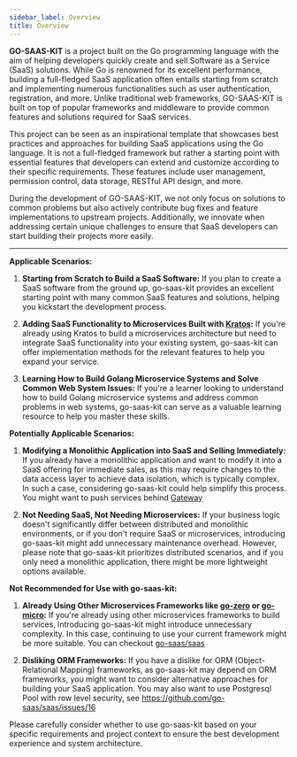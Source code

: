 ```yaml
---
sidebar_label: Overview
title: Overview
---
```


**GO-SAAS-KIT** is a project built on the Go programming language with the aim of helping developers quickly create and sell Software as a Service (SaaS) solutions. While Go is renowned for its excellent performance, building a full-fledged SaaS application often entails starting from scratch and implementing numerous functionalities such as user authentication, registration, and more. Unlike traditional web frameworks, GO-SAAS-KIT is built on top of popular frameworks and middleware to provide common features and solutions required for SaaS services.

This project can be seen as an inspirational template that showcases best practices and approaches for building SaaS applications using the Go language. It is not a full-fledged framework but rather a starting point with essential features that developers can extend and customize according to their specific requirements. These features include user management, permission control, data storage, RESTful API design, and more.

During the development of GO-SAAS-KIT, we not only focus on solutions to common problems but also actively contribute bug fixes and feature implementations to upstream projects. Additionally, we innovate when addressing certain unique challenges to ensure that SaaS developers can start building their projects more easily.

---

**Applicable Scenarios:**

1. **Starting from Scratch to Build a SaaS Software:** If you plan to create a SaaS software from the ground up, go-saas-kit provides an excellent starting point with many common SaaS features and solutions, helping you kickstart the development process.

2. **Adding SaaS Functionality to Microservices Built with [Kratos](https://github.com/go-kratos/kratos):** If you're already using Kratos to build a microservices architecture but need to integrate SaaS functionality into your existing system, go-saas-kit can offer implementation methods for the relevant features to help you expand your service.

3. **Learning How to Build Golang Microservice Systems and Solve Common Web System Issues:** If you're a learner looking to understand how to build Golang microservice systems and address common problems in web systems, go-saas-kit can serve as a valuable learning resource to help you master these skills.

**Potentially Applicable Scenarios:**

1. **Modifying a Monolithic Application into SaaS and Selling Immediately:** If you already have a monolithic application and want to modify it into a SaaS offering for immediate sales, as this may require changes to the data access layer to achieve data isolation, which is typically complex. In such a case, considering go-saas-kit could help simplify this process. You might want to push services behind [Gateway](../learn/fundamentals/gateway)

2. **Not Needing SaaS, Not Needing Microservices:** If your business logic doesn't significantly differ between distributed and monolithic environments, or if you don't require SaaS or microservices, introducing go-saas-kit might add unnecessary maintenance overhead. However, please note that go-saas-kit prioritizes distributed scenarios, and if you only need a monolithic application, there might be more lightweight options available.

**Not Recommended for Use with go-saas-kit:**

1. **Already Using Other Microservices Frameworks like [go-zero](https://github.com/zeromicro/go-zero) or [go-micro](https://github.com/go-micro/go-micro):** If you're already using other microservices frameworks to build services, introducing go-saas-kit might introduce unnecessary complexity. In this case, continuing to use your current framework might be more suitable. You can checkout [go-saas/saas](https://github.com/go-saas/saas)

2. **Disliking ORM Frameworks:** If you have a dislike for ORM (Object-Relational Mapping) frameworks, as go-saas-kit may depend on ORM frameworks, you might want to consider alternative approaches for building your SaaS application. You may also want to use Postgresql Pool with row level security, see https://github.com/go-saas/saas/issues/16

Please carefully consider whether to use go-saas-kit based on your specific requirements and project context to ensure the best development experience and system architecture.